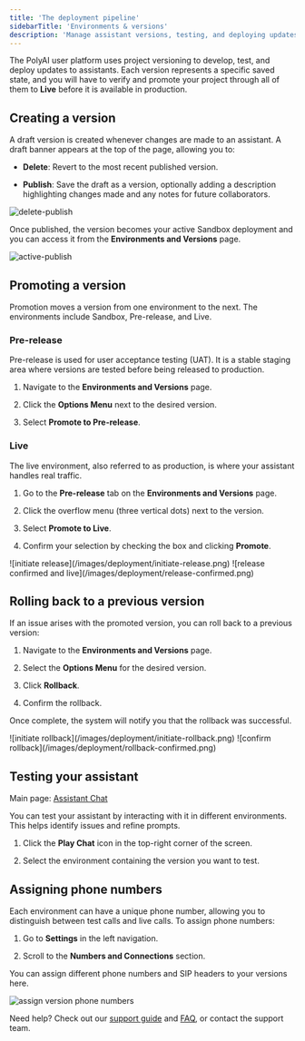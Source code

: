 ```yaml
---
title: 'The deployment pipeline'
sidebarTitle: 'Environments & versions'
description: 'Manage assistant versions, testing, and deploying updates.'
---
```


The PolyAI user platform uses project versioning to develop, test, and deploy updates to assistants. Each version represents a
specific saved state, and you will have to verify and promote your project through all of them to **Live** before it is available in production.

## Creating a version

A <Tooltip tip="The state between the latest published version and ongoing changes. Drafts become versions upon publishing.">draft</Tooltip> version
is created whenever changes are made to an assistant. A draft banner appears at the top of the page, allowing you to:

* **Delete**: Revert to the most recent published version.

* **Publish**: Save the draft as a version, optionally adding a description highlighting changes made and any notes for future
  collaborators.

![delete-publish](/images/deployment/draft-line.png)


Once published, the version becomes your active <Tooltip tip="Development environment where users build, change, and test versions of an assistant.">Sandbox</Tooltip> deployment
and you can access it from the **Environments and Versions** page.

![active-publish](/images/deployment/publish.png)

## Promoting a version

Promotion moves a version from one environment to the next. The environments include Sandbox,
<Tooltip tip="A staging environment for user acceptance testing (UAT) before promoting to production.">Pre-release</Tooltip>,
and <Tooltip tip="The production environment. This is where the assistant handles live traffic.">Live</Tooltip>.

### Pre-release

Pre-release is used for user acceptance testing (UAT). It is a stable staging area where versions are tested before being released to production.

1. Navigate to the **Environments and Versions** page.

2. Click the **Options Menu** next to the desired version.

3. Select **Promote to Pre-release**.

### Live

The live environment, also referred to as production, is where your assistant handles real traffic.

1. Go to the **Pre-release** tab on the **Environments and Versions** page.

2. Click the overflow menu (three vertical dots) next to the version.

3. Select **Promote to Live**.

4. Confirm your selection by checking the box and clicking **Promote**.

<Tabs>
  <Tab title="Confirm">
    ![initiate release](/images/deployment/initiate-release.png)
  </Tab>

  <Tab title="Complete">
    ![release confirmed and live](/images/deployment/release-confirmed.png)
  </Tab>
</Tabs>

## Rolling back to a previous version

If an issue arises with the promoted version, you can roll back to a previous version:

1. Navigate to the **Environments and Versions** page.

2. Select the **Options Menu** for the desired version.

3. Click **Rollback**.

4. Confirm the rollback.

Once complete, the system will notify you that the rollback was successful.

<Tabs>
  <Tab title="Initiate">
    ![initiate rollback](/images/deployment/initiate-rollback.png)
  </Tab>

  <Tab title="Confirm">
    ![confirm rollback](/images/deployment/rollback-confirmed.png)
  </Tab>
</Tabs>

## Testing your assistant

Main page: [Assistant Chat](/get-started/assistant-chat)

You can test your assistant by interacting with it in different environments. This helps identify issues and refine prompts.

1. Click the **Play Chat** icon in the top-right corner of the screen.

2. Select the environment containing the version you want to test.

## Assigning phone numbers

Each environment can have a unique phone number, allowing you to distinguish between test calls and live calls. To assign phone numbers:

1. Go to **Settings** in the left navigation.

2. Scroll to the **Numbers and Connections** section.

You can assign different phone numbers and SIP headers to your versions here.

![assign version phone numbers](/images/deployment/assign-number.png)

Need help? Check out our [support guide](/troubleshoot/support-guide) and [FAQ](/troubleshoot/faq), or contact the support team.